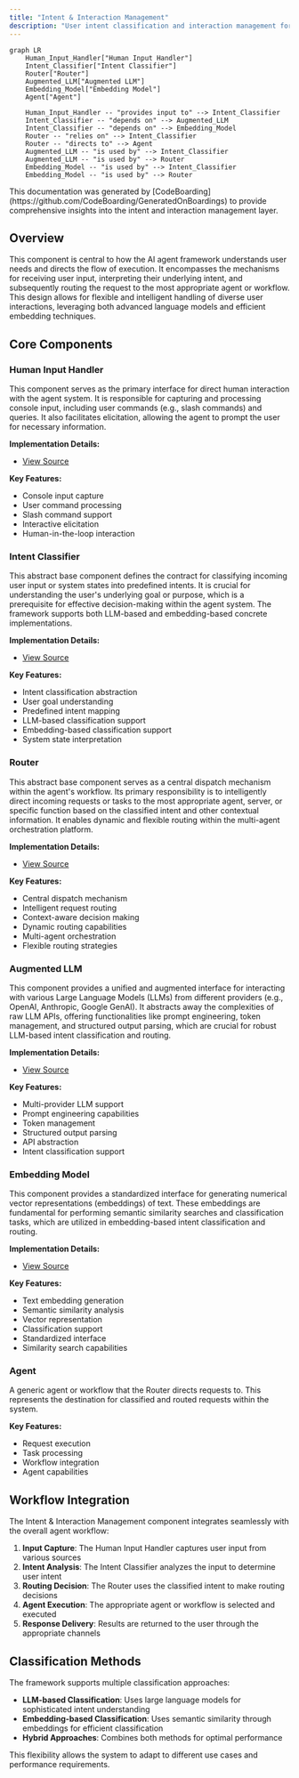 ```yaml
---
title: "Intent & Interaction Management"
description: "User intent classification and interaction management for intelligent request routing"
---
```


```mermaid
graph LR
    Human_Input_Handler["Human Input Handler"]
    Intent_Classifier["Intent Classifier"]
    Router["Router"]
    Augmented_LLM["Augmented LLM"]
    Embedding_Model["Embedding Model"]
    Agent["Agent"]

    Human_Input_Handler -- "provides input to" --> Intent_Classifier
    Intent_Classifier -- "depends on" --> Augmented_LLM
    Intent_Classifier -- "depends on" --> Embedding_Model
    Router -- "relies on" --> Intent_Classifier
    Router -- "directs to" --> Agent
    Augmented_LLM -- "is used by" --> Intent_Classifier
    Augmented_LLM -- "is used by" --> Router
    Embedding_Model -- "is used by" --> Intent_Classifier
    Embedding_Model -- "is used by" --> Router
```

<Info>
This documentation was generated by [CodeBoarding](https://github.com/CodeBoarding/GeneratedOnBoardings) to provide comprehensive insights into the intent and interaction management layer.
</Info>

## Overview

This component is central to how the AI agent framework understands user needs and directs the flow of execution. It encompasses the mechanisms for receiving user input, interpreting their underlying intent, and subsequently routing the request to the most appropriate agent or workflow. This design allows for flexible and intelligent handling of diverse user interactions, leveraging both advanced language models and efficient embedding techniques.

## Core Components

### Human Input Handler

This component serves as the primary interface for direct human interaction with the agent system. It is responsible for capturing and processing console input, including user commands (e.g., slash commands) and queries. It also facilitates elicitation, allowing the agent to prompt the user for necessary information.

**Implementation Details:**
- [View Source](https://github.com/lastmile-ai/mcp-agent/blob/main/src/mcp_agent/human_input/handler.py)

**Key Features:**
- Console input capture
- User command processing
- Slash command support
- Interactive elicitation
- Human-in-the-loop interaction

### Intent Classifier

This abstract base component defines the contract for classifying incoming user input or system states into predefined intents. It is crucial for understanding the user's underlying goal or purpose, which is a prerequisite for effective decision-making within the agent system. The framework supports both LLM-based and embedding-based concrete implementations.

**Implementation Details:**
- [View Source](https://github.com/lastmile-ai/mcp-agent/blob/main/src/mcp_agent/workflows/intent_classifier/intent_classifier_base.py)

**Key Features:**
- Intent classification abstraction
- User goal understanding
- Predefined intent mapping
- LLM-based classification support
- Embedding-based classification support
- System state interpretation

### Router

This abstract base component serves as a central dispatch mechanism within the agent's workflow. Its primary responsibility is to intelligently direct incoming requests or tasks to the most appropriate agent, server, or specific function based on the classified intent and other contextual information. It enables dynamic and flexible routing within the multi-agent orchestration platform.

**Implementation Details:**
- [View Source](https://github.com/lastmile-ai/mcp-agent/blob/main/src/mcp_agent/workflows/router/router_base.py)

**Key Features:**
- Central dispatch mechanism
- Intelligent request routing
- Context-aware decision making
- Dynamic routing capabilities
- Multi-agent orchestration
- Flexible routing strategies

### Augmented LLM

This component provides a unified and augmented interface for interacting with various Large Language Models (LLMs) from different providers (e.g., OpenAI, Anthropic, Google GenAI). It abstracts away the complexities of raw LLM APIs, offering functionalities like prompt engineering, token management, and structured output parsing, which are crucial for robust LLM-based intent classification and routing.

**Implementation Details:**
- [View Source](https://github.com/lastmile-ai/mcp-agent/blob/main/src/mcp_agent/workflows/llm/augmented_llm.py)

**Key Features:**
- Multi-provider LLM support
- Prompt engineering capabilities
- Token management
- Structured output parsing
- API abstraction
- Intent classification support

### Embedding Model

This component provides a standardized interface for generating numerical vector representations (embeddings) of text. These embeddings are fundamental for performing semantic similarity searches and classification tasks, which are utilized in embedding-based intent classification and routing.

**Implementation Details:**
- [View Source](https://github.com/lastmile-ai/mcp-agent/blob/main/src/mcp_agent/workflows/embedding/embedding_base.py)

**Key Features:**
- Text embedding generation
- Semantic similarity analysis
- Vector representation
- Classification support
- Standardized interface
- Similarity search capabilities

### Agent

A generic agent or workflow that the Router directs requests to. This represents the destination for classified and routed requests within the system.

**Key Features:**
- Request execution
- Task processing
- Workflow integration
- Agent capabilities

## Workflow Integration

The Intent & Interaction Management component integrates seamlessly with the overall agent workflow:

1. **Input Capture**: The Human Input Handler captures user input from various sources
2. **Intent Analysis**: The Intent Classifier analyzes the input to determine user intent
3. **Routing Decision**: The Router uses the classified intent to make routing decisions
4. **Agent Execution**: The appropriate agent or workflow is selected and executed
5. **Response Delivery**: Results are returned to the user through the appropriate channels

## Classification Methods

The framework supports multiple classification approaches:

- **LLM-based Classification**: Uses large language models for sophisticated intent understanding
- **Embedding-based Classification**: Uses semantic similarity through embeddings for efficient classification
- **Hybrid Approaches**: Combines both methods for optimal performance

This flexibility allows the system to adapt to different use cases and performance requirements.
